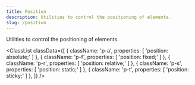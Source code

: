 ```yaml
---
title: Position
description: Utilities to control the positioning of elements.
slug: /position
---
```



Utilities to control the positioning of elements.

<ClassList
  classData={[
    {
      className: 'p-a',
      properties: [
        'position: absolute;'
      ]
    },
    {
      className: 'p-f',
      properties: [
        'position: fixed;'
      ]
    },
    {
      className: 'p-r',
      properties: [
        'position: relative;'
      ]
    },
    {
      className: 'p-s',
      properties: [
        'position: static;'
      ]
    },
    {
      className: 'p-t',
      properties: [
        'position: sticky;'
      ]
    },
  ]}
/>